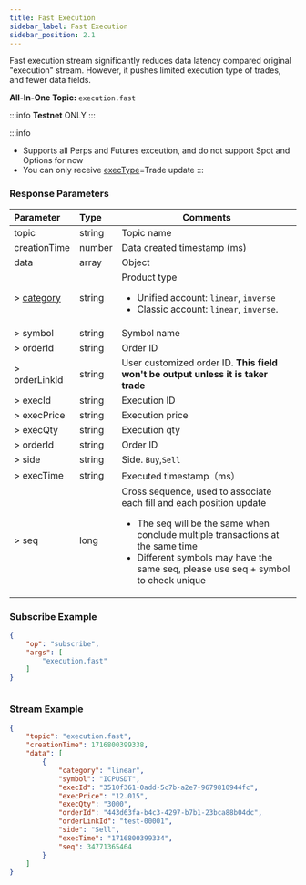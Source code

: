 ```yaml
---
title: Fast Execution
sidebar_label: Fast Execution
sidebar_position: 2.1
---
```


Fast execution stream significantly reduces data latency compared original "execution" stream. However, it pushes limited 
execution type of trades, and fewer data fields.

**All-In-One Topic:** `execution.fast`<br/>

:::info
**Testnet** ONLY
:::

:::info
* Supports all Perps and Futures exceution, and do not support Spot and Options for now
* You can only receive [execType](../../enum#exectype)=Trade update
:::

### Response Parameters
| Parameter | Type | Comments|
|:----- |:-----|----- |
|topic |string |Topic name |
|creationTime |number |Data created timestamp (ms) |
|data |array |Object |
|> [category](../../enum#category) | string  | Product type <ul><li>Unified account: `linear`, `inverse`</li><li>Classic account: `linear`, `inverse`.</li></ul>|
|> symbol |string   |Symbol name |
|> orderId |string |Order ID |
|> orderLinkId |string |User customized order ID. **This field won't be output unless it is taker trade** |
|> execId |string |Execution ID |
|> execPrice |string |Execution price |
|> execQty |string |Execution qty |
|> orderId |string |Order ID |
|> side |string |Side. `Buy`,`Sell` |
|> execTime |string |Executed timestamp（ms） |
|> seq |long |Cross sequence, used to associate each fill and each position update<ul><li>The seq will be the same when conclude multiple transactions at the same time</li><li>Different symbols may have the same seq, please use seq + symbol to check unique</li></ul>|

### Subscribe Example
```json
{
    "op": "subscribe",
    "args": [
        "execution.fast"
    ]
}
```

```python

```

### Stream Example

```json
{
    "topic": "execution.fast",
    "creationTime": 1716800399338,
    "data": [
        {
            "category": "linear",
            "symbol": "ICPUSDT",
            "execId": "3510f361-0add-5c7b-a2e7-9679810944fc",
            "execPrice": "12.015",
            "execQty": "3000",
            "orderId": "443d63fa-b4c3-4297-b7b1-23bca88b04dc",
            "orderLinkId": "test-00001",
            "side": "Sell",
            "execTime": "1716800399334",
            "seq": 34771365464
        }
    ]
}
```
